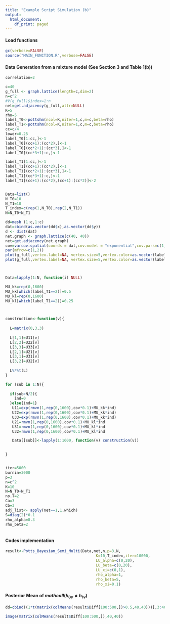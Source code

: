 ```yaml
---
title: "Example Script Simulation (b)"
output:
  html_document:
    df_print: paged
---
```


#### Load functions
```r
gc(verbose=FALSE)
source("MAIN_FUNCTION.R",verbose=FALSE)
```

#### Data Generation from a mixture model (See Section 3 and Table 1(b))
```r
correlation=2

c=40
g_full <- graph.lattice(length=c,dim=2)
n=c^2
#V(g_full)$index=1:n
net=get.adjacency(g_full,attr=NULL)
K=5
rho=5
label_T0<-pottshm(ncol=K,niter=1,c,m=c,beta=rho)
label_T1<-pottshm(ncol=K,niter=1,c,m=c,beta=rho)
cc=c/4
lower=0.25
label_T0[1:cc,]<-1
label_T0[(cc+1):(cc*2),]<-1
label_T0[(cc*2+1):(cc*3),]<-1
label_T0[(cc*3+1):c,]<-1

label_T1[1:cc,]<-1
label_T1[(cc+1):(cc*2),]<-1
label_T1[(cc*2+1):(cc*3),]<-1
label_T1[(cc*3+1):c,]<-1
label_T1[(cc+1):(cc*2),(cc+1):(cc*2)]<-2


Data=list()
N_T0=10
N_T1=10
T_index=c(rep(1,N_T0),rep(2,N_T1))
N=N_T0+N_T1

dd=mesh (1:c,1:c)
dat=cbind(as.vector(dd$x),as.vector(dd$y))
d <- dist(dat)
net.graph <- graph.lattice(c(40, 40))
net=get.adjacency(net.graph)
cov=varcov.spatial(coords = dat,cov.model = "exponential",cov.pars=c(1,correlation))$`varcov`
par(mfrow=c(1,2))
plot(g_full,vertex.label=NA, vertex.size=5,vertex.color=as.vector(label_T0),layout = layout.kamada.kawai)
plot(g_full,vertex.label=NA, vertex.size=5,vertex.color=as.vector(label_T1),layout = layout.kamada.kawai)



Data=lapply(1:N, function(i) NULL)

MU_kk=rep(0,1600)
MU_kk[which(label_T1==2)]=0.5
MU_kl=rep(0,1600)
MU_kl[which(label_T1==2)]=0.25



construction<-function(v){
  
  L=matrix(0,3,3)
  
  L[1,1]=U11[v]
  L[2,2]=U22[v]
  L[3,3]=U33[v]
  L[2,1]=U21[v]
  L[3,1]=U31[v]
  L[3,2]=U32[v]
  
  L%*%t(L)
}

for (sub in 1:N){
  
  if(sub>N/2){
    ind=0
  }else{ind=1}
   U11=exp(rmvn(1,rep(0,1600),cov*0.1)+MU_kk*ind)
   U22=exp(rmvn(1,rep(0,1600),cov*0.1)+MU_kk*ind)
   U33=exp(rmvn(1,rep(0,1600),cov*0.1)+MU_kk*ind)
   U21=rmvn(1,rep(0,1600),cov*0.1)+MU_kl*ind
   U31=rmvn(1,rep(0,1600),cov*0.1)+MU_kl*ind
   U32=rmvn(1,rep(0,1600),cov*0.1)+MU_kl*ind

   Data[[sub]]<-lapply(1:1600, function(v) construction(v))

  
}


iter=5000
burnin=3000
p=3
n=c^2
K=10
N=N_T0+N_T1
no.T=2
Ca=3
Cb=3
adj_list<- apply(net==1,1,which)
S=diag(2)*0.1
rho_alpha=0.3
rho_beta=2
  
```

#### Codes implementation
```r
result<-Potts_Bayesian_Semi_Multi(Data,net,n,p=3,N,
                                        K=10,T_index,iter=10000,
                                        LU_alpha=c(0,20), 
                                        LU_beta=c(0,20), 
                                        LU_xi=c(0,1),
                                        rho_alpha=1,
                                        rho_beta=5,
                                        rho_xi=0.1)
```

#### Posterior Mean of $mathcal{I}(h_{0v}\not=h_{1v})$
```r
dd=cbind((1*t(matrix(colMeans(result$Diff[100:500,])>0.5,40,40)))[,3:40],rep(0,40),rep(0,40))
```

```r
image(matrix(colMeans(result$Diff[100:500,]),40,40))
```




